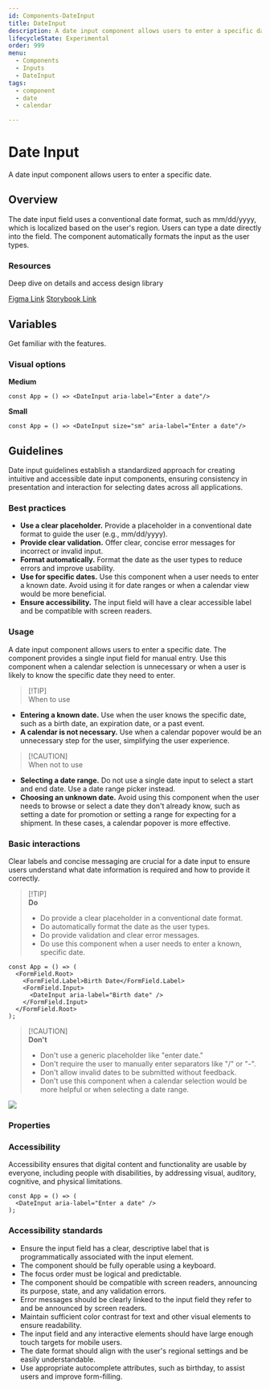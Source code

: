 ```yaml
---
id: Components-DateInput
title: DateInput
description: A date input component allows users to enter a specific date.
lifecycleState: Experimental
order: 999
menu:
  - Components
  - Inputs
  - DateInput
tags:
  - component
  - date
  - calendar

---
```


# Date Input

A date input component allows users to enter a specific date.

## Overview

The date input field uses a conventional date format, such as mm/dd/yyyy, which is localized based on the user's region. Users can type a date directly into the field. The component automatically formats the input as the user types.

### Resources

Deep dive on details and access design library

[Figma Link](https://www.figma.com/design/AvtPX6g7OGGCRvNlatGOIY?node-id=5818-15933#1436729216)
[Storybook Link](https://nimbus-storybook.vercel.app/?path=/docs/components-date-dateinput--docs)


## Variables

Get familiar with the features.

### Visual options
**Medium**

```jsx-live
const App = () => <DateInput aria-label="Enter a date"/>
```

**Small**

```jsx-live
const App = () => <DateInput size="sm" aria-label="Enter a date"/>
```

## Guidelines
Date input guidelines establish a standardized approach for creating intuitive and accessible date input components, ensuring consistency in presentation and interaction for selecting dates across all applications.

### Best practices

- **Use a clear placeholder.** Provide a placeholder in a conventional date format to guide the user (e.g., mm/dd/yyyy).
- **Provide clear validation.** Offer clear, concise error messages for incorrect or invalid input.
- **Format automatically.** Format the date as the user types to reduce errors and improve usability.
- **Use for specific dates.** Use this component when a user needs to enter a known date. Avoid using it for date ranges or when a calendar view would be more beneficial.
- **Ensure accessibility.** The input field will have a clear accessible label and be compatible with screen readers.

### Usage
A date input component allows users to enter a specific date. The component provides a single input field for manual entry. Use this component when a calendar selection is unnecessary or when a user is likely to know the specific date they need to enter.

> [!TIP]\
> When to use

- **Entering a known date.** Use when the user knows the specific date, such as a birth date, an expiration date, or a past event.
- **A calendar is not necessary.** Use when a calendar popover would be an unnecessary step for the user, simplifying the user experience.

> [!CAUTION]\
> When not to use

- **Selecting a date range.** Do not use a single date input to select a start and end date. Use a date range picker instead.
- **Choosing an unknown date.** Avoid using this component when the user needs to browse or select a date they don't already know, such as setting a date for promotion or setting a range for expecting for a shipment. In these cases, a calendar popover is more effective.

### Basic interactions

Clear labels and concise messaging are crucial for a date input to ensure users understand what date information is required and how to provide it correctly.

> [!TIP]\
> **Do**
>
> - Do provide a clear placeholder in a conventional date format.
> - Do automatically format the date as the user types.
> - Do provide validation and clear error messages.
> - Do use this component when a user needs to enter a known, specific date.

```jsx-live
const App = () => (
  <FormField.Root>
    <FormField.Label>Birth Date</FormField.Label>
    <FormField.Input>
      <DateInput aria-label="Birth date" />
    </FormField.Input>
  </FormField.Root>
);
```

> [!CAUTION]\
> **Don't**
> - Don't use a generic placeholder like "enter date."
> - Don't require the user to manually enter separators like "/" or "-".
> - Don't allow invalid dates to be submitted without feedback.
> - Don't use this component when a calendar selection would be more helpful or when selecting a date range.

![](/images/date-input/date-input-dont.png)


### Properties

<PropsTable id="DateInput"/>

### Accessibility

Accessibility ensures that digital content and functionality are usable by everyone, including people with disabilities, by addressing visual, auditory, cognitive, and physical limitations.

```jsx-live
const App = () => (
  <DateInput aria-label="Enter a date" />
);
```

### Accessibility standards
- Ensure the input field has a clear, descriptive label that is programmatically associated with the input element.
- The component should be fully operable using a keyboard. 
- The focus order must be logical and predictable.
- The component should be compatible with screen readers, announcing its purpose, state, and any validation errors.
- Error messages should be clearly linked to the input field they refer to and be announced by screen readers.
- Maintain sufficient color contrast for text and other visual elements to ensure readability.
- The input field and any interactive elements should have large enough touch targets for mobile users.
- The date format should align with the user's regional settings and be easily understandable.
- Use appropriate autocomplete attributes, such as birthday, to assist users and improve form-filling.
